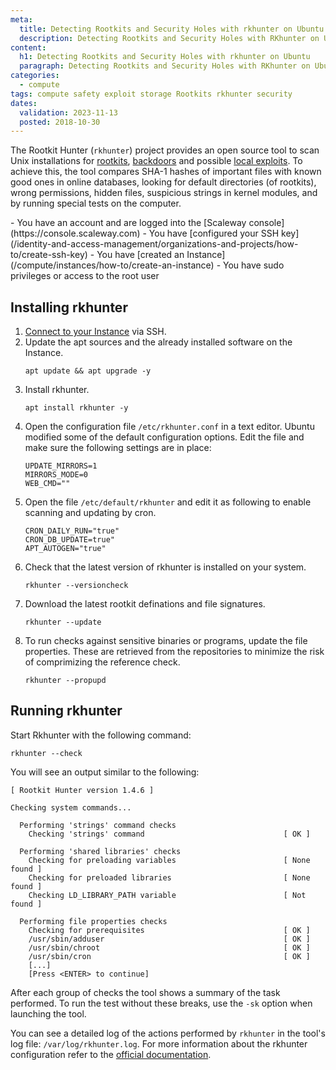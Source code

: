 ```yaml
---
meta:
  title: Detecting Rootkits and Security Holes with rkhunter on Ubuntu
  description: Detecting Rootkits and Security Holes with RKhunter on Ubuntu
content:
  h1: Detecting Rootkits and Security Holes with rkhunter on Ubuntu
  paragraph: Detecting Rootkits and Security Holes with RKhunter on Ubuntu
categories:
  - compute
tags: compute safety exploit storage Rootkits rkhunter security
dates:
  validation: 2023-11-13
  posted: 2018-10-30
---
```


The Rootkit Hunter (`rkhunter`) project provides an open source tool to scan Unix installations for [rootkits](https://en.wikipedia.org/wiki/Rootkit), [backdoors](<https://en.wikipedia.org/wiki/Backdoor_(computing)>) and possible [local exploits](<https://en.wikipedia.org/wiki/Exploit_(computer_security)>). To achieve this, the tool compares SHA-1 hashes of important files with known good ones in online databases, looking for default directories (of rootkits), wrong permissions, hidden files, suspicious strings in kernel modules, and by running special tests on the computer.

<Macro id="requirements" />

<Message type="requirement">
  - You have an account and are logged into the [Scaleway console](https://console.scaleway.com)
  - You have [configured your SSH key](/identity-and-access-management/organizations-and-projects/how-to/create-ssh-key)
  -  You have [created an Instance](/compute/instances/how-to/create-an-instance)
  - You have sudo privileges or access to the root user
</Message>

## Installing rkhunter

1. [Connect to your Instance](/compute/instances/how-to/connect-to-instance/) via SSH.
2. Update the apt sources and the already installed software on the Instance.
    ```
    apt update && apt upgrade -y
    ```
3. Install rkhunter.
    ```
    apt install rkhunter -y
    ```
4. Open the configuration file `/etc/rkhunter.conf` in a text editor. Ubuntu modified some of the default configuration options. Edit the file and make sure the following settings are in place:
    ```
    UPDATE_MIRRORS=1
    MIRRORS_MODE=0
    WEB_CMD=""
    ```
5. Open the file `/etc/default/rkhunter` and edit it as following to enable scanning and updating by cron.
    ```
    CRON_DAILY_RUN="true"
    CRON_DB_UPDATE=true"
    APT_AUTOGEN="true"
    ```
6. Check that the latest version of rkhunter is installed on your system.
    ```
    rkhunter --versioncheck
    ```
7. Download the latest rootkit definations and file signatures.
    ```
    rkhunter --update
    ```
8. To run checks against sensitive binaries or programs, update the file properties. These are retrieved from the repositories to minimize the risk of comprimizing the reference check.
    ```
    rkhunter --propupd
    ```

## Running rkhunter

Start Rkhunter with the following command:

```
rkhunter --check
```
You will see an output similar to the following:

```
[ Rootkit Hunter version 1.4.6 ]

Checking system commands...

  Performing 'strings' command checks
    Checking 'strings' command                               [ OK ]

  Performing 'shared libraries' checks
    Checking for preloading variables                        [ None found ]
    Checking for preloaded libraries                         [ None found ]
    Checking LD_LIBRARY_PATH variable                        [ Not found ]

  Performing file properties checks
    Checking for prerequisites                               [ OK ]
    /usr/sbin/adduser                                        [ OK ]
    /usr/sbin/chroot                                         [ OK ]
    /usr/sbin/cron                                           [ OK ]
    [...]
    [Press <ENTER> to continue]
```

After each group of checks the tool shows a summary of the task performed. To run the test without these breaks, use the `-sk` option when launching the tool.

You can see a detailed log of the actions performed by `rkhunter` in the tool's log file: `/var/log/rkhunter.log`. For more information about the rkhunter configuration refer to the [official documentation](https://sourceforge.net/p/rkhunter/rkh_code/ci/master/tree/files/README).